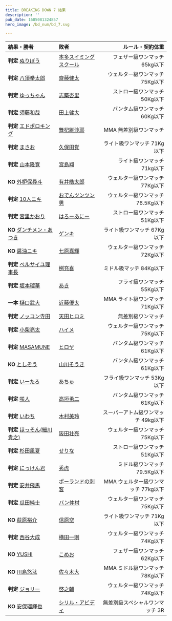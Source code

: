 ```yaml
---
title: BREAKING DOWN 7 結果
description: ''
pub_date: 1685081324857
hero_image: /bd_num/bd_7.svg

---
```

| 結果・勝者 | 敗者 | ルール・契約体重 |
| :--------- | :-------- | ---------------: |
|**判定** [ぬりぼう](/fighters/nuribo)|[本多スイミングスクール](/fighters/honda_swimming_school)|フェザー級ワンマッチ65kg以下|
|**判定** [八須拳太郎](/fighters/hachisu_kentaro)|[齋藤健太](/fighters/saito_kenta)|ウェルター級ワンマッチ 75Kg以下|
|**判定** [ゆっちゃん](/fighters/yuchan)|[志築杏里](/fighters/shizuki_anri)|ストロー級ワンマッチ 50Kg以下|
|**判定** [須藤和哉](/fighters/sudo_kazuya)|[田上健太](/fighters/tanoue_kenta)|バンタム級ワンマッチ 60Kg以下|
|**判定** [エドポロキング](/fighters/edoporo_king)|[舞杞維沙耶](/fighters/maki_izaya)|MMA 無差別級ワンマッチ|
|**判定** [まさお](/fighters/masao)|[久保田覚](/fighters/kubota_satoru)|ライト級ワンマッチ 71Kg以下|
|**判定** [山本隆寛](/fighters/yamamoto_takahiro)|[宮島翔](/fighters/miyajima_sho)|ライト級ワンマッチ　71kg以下|
|**KO** [外枦保尋斗](/fighters/sotohebo_hiroto)|[有井皓太郎](/fighters/arii_kotaro)|ウェルター級ワンマッチ 77Kg以下|
|**判定** [10人ニキ](/fighters/junin_niki)|[おでんツンツン男](/fighters/oden_tuntun_otoko)|ウェルター級ワンマッチ 76.5Kg以下|
|**判定** [宮里かおり](/fighters/miyazato_kaori)|[はろーあにー](/fighters/haroani)|ストロー級ワンマッチ 51Kg以下|
|**KO** [ダンチメン・あつき](/fighters/danchimen_atsuki)|[ゲンキ](/fighters/genki)|ライト級ワンマッチ 67Kg以下|
|**KO** [醤油ニキ](/fighters/syoyu_niki)|[七原嘉輝](/fighters/nanahara_yoshiki)|ウェルター級ワンマッチ 72Kg以下|
|**判定** [ベルサイユ理事長](/fighters/berusaiyu_rijicho)|[桝充喜](/fighters/masu_mitsuki)|ミドル級マッチ 84Kg以下|
|**判定** [坂本瑠華](/fighters/sakamoto_ruka)|[あき](/fighters/aki)|フライ級ワンマッチ　55Kg以下|
|**一本** [樋口武大](/fighters/higuhi_takehiro)|[近藤優太](/fighters/kondo_yuta)|MMA ライト級ワンマッチ 71Kg以下|
|**判定** [ノッコン寺田](/fighters/nokkon_terada)|[天田ヒロミ](/fighters/amata_hiromi)|無差別級ワンマッチ|
|**判定** [小柴亮太](/fighters/kosiba_ryota)|[ハイメ](/fighters/hayme)|ウェルター級ワンマッチ 75Kg以下|
|**判定** [MASAMUNE](/fighters/masamune)|[ヒロヤ](/fighters/hiroya)|バンタム級ワンマッチ 61Kg以下|
|**KO** [としぞう](/fighters/toshizou)|[山川そうき](/fighters/yamakawa_souki)|バンタム級ワンマッチ 61Kg以下|
|**判定** [いーたろ](/fighters/itaro)|[あちゅ](/fighters/achu)|フライ級ワンマッチ 53Kg以下|
|**判定** [咲人](/fighters/sakito)|[高垣勇二](/fighters/takagaki_yuji)|バンタム級ワンマッチ 61Kg以下|
|**判定** [いわち](/fighters/iwachi)|[木村美玲](/fighters/kimura_mirei)|スーパーアトム級ワンマッチ 49kg以下|
|**判定** [ほっそん(細川貴之)](/fighters/hosson)|[阪田壮亮](/fighters/handa_sousuke)|ウェルター級ワンマッチ 75Kg以下|
|**判定** [杉田風夏](/fighters/sugita_huka)|[せりな](/fighters/serina)|ストロー級ワンマッチ 51Kg以下|
|**判定** [にっけん君](/fighters/nikkenkun)|[秀虎](/fighters/hidetora)|ミドル級ワンマッチ 79.5Kg以下|
|**判定** [安井飛馬](/fighters/yasui_hyuma)|[ポーランドの刺客](/fighters/polandno_sikyaku)|MMA ウェルター級ワンマッチ 77kg以下|
|**判定** [瓜田純士](/fighters/urita_junshi)|[バン仲村](/fighters/ban_nakamura)|ウェルター級ワンマッチ 75Kg以下|
|**KO** [萩原裕介](/fighters/hagiwara_yusuke)|[信原空](/fighters/nobuhara_sora)|ライト級ワンマッチ 71Kg以下|
|**判定** [西谷大成](/fighters/nishitani_taisei)|[横田一則](/fighters/yokota_kazunori)|ウェルター級ワンマッチ 74Kg以下|
|**KO** [YUSHI](/fighters/yushi)|[こめお](/fighters/komeo)|フェザー級ワンマッチ 62Kg以下|
|**KO** [川島悠汰](/fighters/kawashima_yuta)|[佐々木大](/fighters/sasaki_hiro)|MMA ミドル級ワンマッチ 78Kg以下|
|**判定** [ジョリー](/fighters/joly)|[啓之輔](/fighters/keinosuke)|ウェルター級ワンマッチ 74Kg以下|
|**KO** [安保瑠輝也](/fighters/anpo_rukiya)|[シリル・アビディ](/fighters/cyril_abidi)|無差別級スペシャルワンマッチ 3R|
